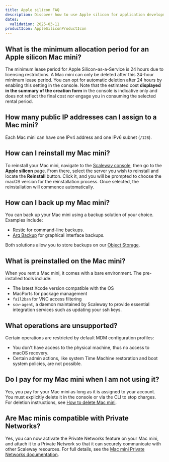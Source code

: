 ```yaml
---
title: Apple silicon FAQ
description: Discover how to use Apple silicon for application development.
dates:
  validation: 2025-03-11
productIcon: AppleSiliconProductIcon
---
```


## What is the minimum allocation period for an Apple silicon Mac mini?
The minimum lease period for Apple Silicon-as-a-Service is 24 hours due to licensing restrictions. A Mac mini can only be deleted after this 24-hour minimum lease period.
You can opt for automatic deletion after 24 hours by enabling this setting in the console. Note that the estimated cost **displayed in the summary of the creation form** in the console is indicative only and does not reflect the final cost nor engage you in consuming the selected rental period.

## How many public IP addresses can I assign to a Mac mini?
Each Mac mini can have one IPv4 address and one IPv6 subnet (`/128`).

## How can I reinstall my Mac mini?
To reinstall your Mac mini, navigate to the [Scaleway console](https://console.scaleway.com/), then go to the **Apple silicon** page.
From there, select the server you wish to reinstall and locate the **Reinstall** button.
Click it, and you will be prompted to choose the macOS version for the reinstallation process.
Once selected, the reinstallation will commence automatically.

## How can I back up my Mac mini?
You can back up your Mac mini using a backup solution of your choice. Examples include:
- [Restic](/tutorials/restic-s3-backup/) for command-line backups.
- [Arq Backup](/tutorials/arqbackup-pc-mac/) for graphical interface backups.

Both solutions allow you to store backups on our [Object Storage](/object-storage/quickstart/).

## What is preinstalled on the Mac mini?
When you rent a Mac mini, it comes with a bare environment. The pre-installed tools include:
- The latest Xcode version compatible with the OS
- MacPorts for package management
- `fail2ban` for VNC access filtering
- `scw-agent`, a daemon maintained by Scaleway to provide essential integration services such as updating your ssh keys.

## What operations are unsupported?
Certain operations are restricted by default MDM configuration profiles:
- You don't have access to the physical machine, thus no access to macOS recovery.
- Certain admin actions, like system Time Machine restoration and boot system policies, are not possible.

## Do I pay for my Mac mini when I am not using it?
Yes, you pay for your Mac mini as long as it is assigned to your account. You must explicitly delete it in the console or via the CLI to stop charges. For deletion instructions, see [How to delete Mac mini](/apple-silicon/how-to/delete-mac-mini/).

## Are Mac minis compatible with Private Networks?
Yes, you can now activate the Private Networks feature on your Mac mini, and attach it to a Private Network so that it can securely communicate with other Scaleway resources. For full details, see the [Mac mini Private Networks documentation](/apple-silicon/how-to/use-private-networks/).

